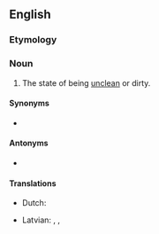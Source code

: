 ==English==

===Etymology===
{{suffix|en|uncleanly|ness}}

===Noun===
{{en-noun|~|es}}

# The state of being [[unclean]] or dirty.

====Synonyms====
* {{l|en|uncleanness}}

====Antonyms====
* {{l|en|cleanliness}}

====Translations====
{{trans-top|state of being unclean, dirty}}
* Dutch: {{t|nl|onzuiverheid|f}}
{{trans-mid}}
* Latvian: {{t|lv|netīrība}}, {{t|lv|netīrīgums}}, {{t|lv|nespodrība}}
{{trans-bottom}}